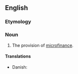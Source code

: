 ==English==

===Etymology===
{{prefix|micro|financing|lang=en}}

===Noun===
{{en-noun|-}}

# The provision of [[microfinance]].

====Translations====
{{trans-top}}
* Danish: {{t|da|mikrofinansiering|c}}
{{trans-mid}}
{{trans-bottom}}
